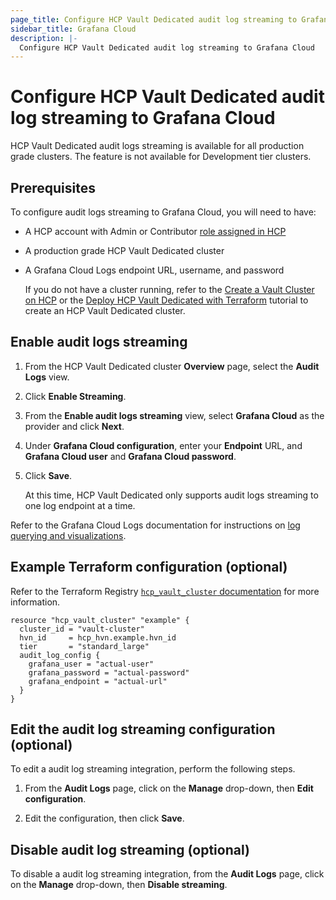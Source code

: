 ```yaml
---
page_title: Configure HCP Vault Dedicated audit log streaming to Grafana Cloud
sidebar_title: Grafana Cloud
description: |-
  Configure HCP Vault Dedicated audit log streaming to Grafana Cloud
---
```


# Configure HCP Vault Dedicated audit log streaming to Grafana Cloud

<Note title="Availability">

HCP Vault Dedicated audit logs streaming is available for all
production grade clusters. The feature is not available for Development tier
clusters.

</Note>

## Prerequisites

To configure audit logs streaming to Grafana Cloud, you will need to have:

- A HCP account with Admin or Contributor [role assigned in HCP](/hcp/docs/hcp/create-account)
- A production grade HCP Vault Dedicated cluster
- A Grafana Cloud Logs endpoint URL, username, and password

   <Note>

   If you do not have a cluster running, refer to the [Create a Vault Cluster on
   HCP](/vault/tutorials/get-started-hcp-vault-dedicated/get-started-vault) or  the [Deploy HCP Vault Dedicated with
   Terraform](/vault/tutorials/cloud-ops/terraform-hcp-provider-vault) tutorial to create an HCP Vault Dedicated
   cluster.

   </Note>

## Enable audit logs streaming

1. From the HCP Vault Dedicated cluster **Overview** page, select the **Audit Logs** view.

1. Click **Enable Streaming**.

1. From the **Enable audit logs streaming** view, select **Grafana Cloud** as
   the provider and click **Next**.

1. Under **Grafana Cloud configuration**, enter your **Endpoint** URL, and
   **Grafana Cloud user** and **Grafana Cloud password**.

1. Click **Save**.

   <Note>

   At this time, HCP Vault Dedicated only supports audit logs streaming to
   one log endpoint at a time.

   </Note>

Refer to the Grafana Cloud Logs documentation for instructions on [log querying
and visualizations](https://grafana.com/docs/grafana-cloud/logs/).

## Example Terraform configuration (optional)

Refer to the Terraform Registry [`hcp_vault_cluster` documentation](https://registry.terraform.io/providers/hashicorp/hcp/latest/docs/resources/vault_cluster#nested-schema-for-audit_log_config)
for more information.

```hcl
resource "hcp_vault_cluster" "example" {
  cluster_id = "vault-cluster"
  hvn_id     = hcp_hvn.example.hvn_id
  tier       = "standard_large"
  audit_log_config {
    grafana_user = "actual-user"
    grafana_password = "actual-password"
    grafana_endpoint = "actual-url"
  }
}
```

## Edit the audit log streaming configuration (optional)

To edit a audit log streaming integration, perform the following steps.

1. From the **Audit Logs** page, click on the **Manage** drop-down, then **Edit
configuration**.

1. Edit the configuration, then click **Save**.

## Disable audit log streaming (optional)

To disable a audit log streaming integration, from the **Audit Logs** page,
click on the **Manage** drop-down, then **Disable streaming**.